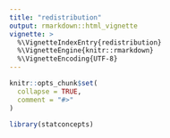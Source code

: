 ```yaml
---
title: "redistribution"
output: rmarkdown::html_vignette
vignette: >
  %\VignetteIndexEntry{redistribution}
  %\VignetteEngine{knitr::rmarkdown}
  %\VignetteEncoding{UTF-8}
---
```


```r
knitr::opts_chunk$set(
  collapse = TRUE,
  comment = "#>"
)
```

```r
library(statconcepts)
```
